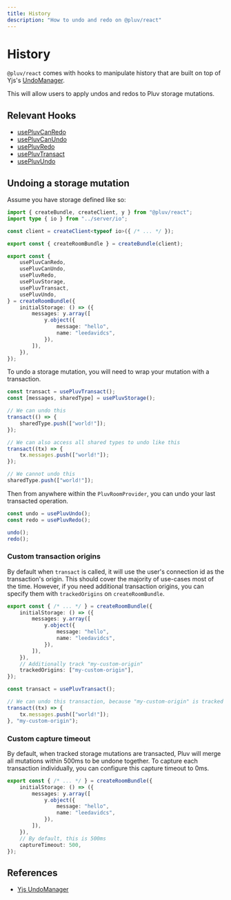 ```yaml
---
title: History
description: "How to undo and redo on @pluv/react"
---
```



# History

`@pluv/react` comes with hooks to manipulate history that are built on top of Yjs's [UndoManager](https://docs.yjs.dev/api/undo-manager). 

This will allow users to apply undos and redos to Pluv storage mutations.

## Relevant Hooks

* [usePluvCanRedo](/docs/react/api-reference#usePluvCanRedo)
* [usePluvCanUndo](/docs/react/api-reference#usePluvCanUndo)
* [usePluvRedo](/docs/react/api-reference#usePluvRedo)
* [usePluvTransact](/docs/react/api-reference#usePluvTransact)
* [usePluvUndo](/docs/react/api-reference#usePluvUndo)

## Undoing a storage mutation

Assume you have storage defined like so:

```ts
import { createBundle, createClient, y } from "@pluv/react";
import type { io } from "../server/io";

const client = createClient<typeof io>({ /* ... */ });

export const { createRoomBundle } = createBundle(client);

export const {
    usePluvCanRedo,
    usePluvCanUndo,
    usePluvRedo,
    usePluvStorage,
    usePluvTransact,
    usePluvUndo,
} = createRoomBundle({
    initialStorage: () => ({
        messages: y.array([
            y.object({
                message: "hello",
                name: "leedavidcs",
            }),
        ]),
    }),
});
```

To undo a storage mutation, you will need to wrap your mutation with a transaction.

```ts
const transact = usePluvTransact();
const [messages, sharedType] = usePluvStorage();

// We can undo this
transact(() => {
    sharedType.push(["world!"]);
});

// We can also access all shared types to undo like this
transact((tx) => {
    tx.messages.push(["world!"]);
});

// We cannot undo this
sharedType.push(["world!"]);
```

Then from anywhere within the `PluvRoomProvider`, you can undo your last transacted operation.

```ts
const undo = usePluvUndo();
const redo = usePluvRedo();

undo();
redo();
```

### Custom transaction origins

By default when `transact` is called, it will use the user's connection id as the transaction's origin. This should cover the majority of use-cases most of the time. However, if you need additional transaction origins, you can specify them with `trackedOrigins` on `createRoomBundle`.

```ts
export const { /* ... */ } = createRoomBundle({
    initialStorage: () => ({
        messages: y.array([
            y.object({
                message: "hello",
                name: "leedavidcs",
            }),
        ]),
    }),
    // Additionally track "my-custom-origin"
    trackedOrigins: ["my-custom-origin"],
});

const transact = usePluvTransact();

// We can undo this transaction, because "my-custom-origin" is tracked
transact((tx) => {
    tx.messages.push(["world!"]);
}, "my-custom-origin");
```

### Custom capture timeout

By default, when tracked storage mutations are transacted, Pluv will merge all mutations within 500ms to be undone together. To capture each transaction individually, you can configure this capture timeout to 0ms.

```ts
export const { /* ... */ } = createRoomBundle({
    initialStorage: () => ({
        messages: y.array([
            y.object({
                message: "hello",
                name: "leedavidcs",
            }),
        ]),
    }),
    // By default, this is 500ms
    captureTimeout: 500,
});
```

## References

* [Yjs UndoManager](https://docs.yjs.dev/api/undo-manager)


